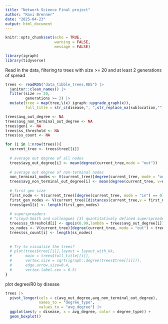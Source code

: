 ```yaml
---
title: "Network Science Final project"
author: "Ravi Brenner"
date: "2025-04-23"
output: html_document
---
```


```r
knitr::opts_chunk$set(echo = TRUE,
                      warning = FALSE,
                      message = FALSE)
```

```r
library(igraph)
library(tidyverse)
```


Read in the data, filtering to trees with size >= 20 and at least 2 generations of spread
```r
trees <- readRDS("data_tibble_trees.RDS") |>
  janitor::clean_names() |>
  filter(size >= 20,
         generations >= 2) |>
  mutate(tree = map(tree,\(x) igraph::upgrade_graph(x)),
         full_title = str_c(disease,", ",str_replace_na(sublocation,""), " ",country,", ", year))
```

```r
trees$avg_out_degree <- NA
trees$avg_non_terminal_out_degree <- NA
trees$gen1 <- NA
trees$ss_threshold <- NA
trees$ss_count <- NA

for (i in 1:nrow(trees)){
  current_tree <- trees$tree[[i]]
  
  # average out degree of all nodes
  trees$avg_out_degree[i] <- mean(degree(current_tree,mode = "out"))
  
  # average out degree of non-terminal nodes
  non_terminal_nodes <- V(current_tree)[degree(current_tree, mode = "out") > 0]
  trees$avg_non_terminal_out_degree[i] <- mean(degree(current_tree, v=non_terminal_nodes,mode = "out"))
  
  # first gen size
  first_node <- V(current_tree)[degree(current_tree, mode = "in") == 0]
  first_gen_nodes <- V(current_tree)[distances(current_tree,v = first_node) == 1]
  trees$gen1[i] <- length(first_gen_nodes)
  
  # superspreaders 
  # "Lloyd-Smith and colleagues [3] quantitatively defined superspreaders as cases that cause more secondary infections than the 99th percentile of a Poisson(R0) distribution, where R0 is the basic reproductive number, or average number of secondary infections per case."
  trees$ss_threshold[i] <- qpois(0.99,lambda = trees$avg_out_degree[i])
  ss_nodes <- V(current_tree)[degree(current_tree, mode = "out") > trees$ss_threshold[i]]
  trees$ss_count[i] <- length(ss_nodes)
  
  
  # Try to visualize the trees?
  # plot(trees$tree[[i]],layout = layout_with_kk,
  #      main = trees$full_title[[i]],
  #      vertex.size = sqrt(igraph::degree(trees$tree[[i]])),
  #      edge.arrow.size=0.4,
  #      vertex.label.cex = 0.5)
}
```

plot degree/R0 by disease
```r
trees |> 
  pivot_longer(cols = c(avg_out_degree,avg_non_terminal_out_degree),
               names_to = "degree_type",
               values_to = "avg_degree") |>
  ggplot(aes(y = disease, x = avg_degree, color = degree_type)) + 
  geom_boxplot()
```


